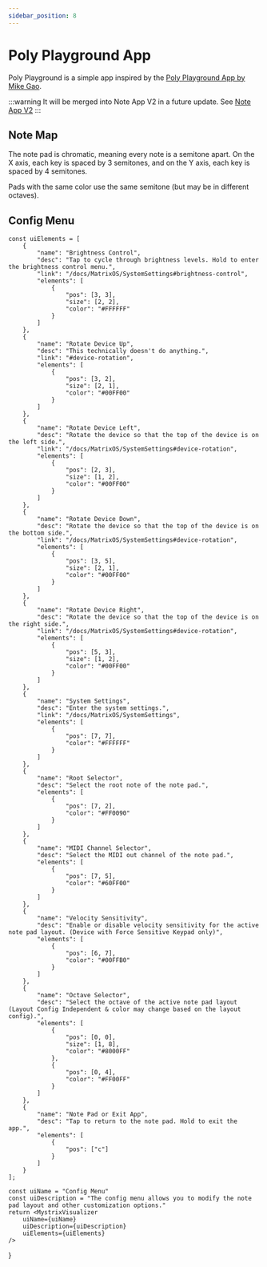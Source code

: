 ```yaml
---
sidebar_position: 8
---
```



# Poly Playground App

Poly Playground is a simple app inspired by the [Poly Playground App by Mike Gao](https://apps.apple.com/us/app/polyplayground/id511514938).

:::warning
It will be merged into Note App V2 in a future update. See [Note App V2](/docs/Backroom/NoteAppV2.mdx)
:::

## Note Map

The note pad is chromatic, meaning every note is a semitone apart. On the X axis, each key is spaced by 3 semitones, and on the Y axis, each key is spaced by 4 semitones.

Pads with the same color use the same semitone (but may be in different octaves).

## Config Menu


    const uiElements = [
        {
            "name": "Brightness Control",
            "desc": "Tap to cycle through brightness levels. Hold to enter the brightness control menu.",
            "link": "/docs/MatrixOS/SystemSettings#brightness-control",
            "elements": [
                {
                    "pos": [3, 3],
                    "size": [2, 2],
                    "color": "#FFFFFF"
                }
            ]
        },
        {
            "name": "Rotate Device Up",
            "desc": "This technically doesn't do anything.",
            "link": "#device-rotation",
            "elements": [
                {
                    "pos": [3, 2],
                    "size": [2, 1],
                    "color": "#00FF00"
                }
            ]
        },
        {
            "name": "Rotate Device Left",
            "desc": "Rotate the device so that the top of the device is on the left side.",
            "link": "/docs/MatrixOS/SystemSettings#device-rotation",
            "elements": [
                {
                    "pos": [2, 3],
                    "size": [1, 2],
                    "color": "#00FF00"
                }
            ]
        },
        {
            "name": "Rotate Device Down",
            "desc": "Rotate the device so that the top of the device is on the bottom side.",
            "link": "/docs/MatrixOS/SystemSettings#device-rotation",
            "elements": [
                {
                    "pos": [3, 5],
                    "size": [2, 1],
                    "color": "#00FF00"
                }
            ]
        },
        {
            "name": "Rotate Device Right",
            "desc": "Rotate the device so that the top of the device is on the right side.",
            "link": "/docs/MatrixOS/SystemSettings#device-rotation",
            "elements": [
                {
                    "pos": [5, 3],
                    "size": [1, 2],
                    "color": "#00FF00"
                }
            ]
        },
        {
            "name": "System Settings",
            "desc": "Enter the system settings.",
            "link": "/docs/MatrixOS/SystemSettings",
            "elements": [
                {
                    "pos": [7, 7],
                    "color": "#FFFFFF"
                }
            ]
        },
        {
            "name": "Root Selector",
            "desc": "Select the root note of the note pad.",
            "elements": [
                {
                    "pos": [7, 2],
                    "color": "#FF0090"
                }
            ]
        },
        {
            "name": "MIDI Channel Selector",
            "desc": "Select the MIDI out channel of the note pad.",
            "elements": [
                {
                    "pos": [7, 5],
                    "color": "#60FF00"
                }
            ]
        },
        {
            "name": "Velocity Sensitivity",
            "desc": "Enable or disable velocity sensitivity for the active note pad layout. (Device with Force Sensitive Keypad only)",
            "elements": [
                {
                    "pos": [6, 7],
                    "color": "#00FFB0"
                }
            ]
        },
        {
            "name": "Octave Selector",
            "desc": "Select the octave of the active note pad layout (Layout Config Independent & color may change based on the layout config).",
            "elements": [
                {
                    "pos": [0, 0],
                    "size": [1, 8],
                    "color": "#8000FF"
                },
                {
                    "pos": [0, 4],
                    "color": "#FF00FF"
                }
            ]
        },
        {
            "name": "Note Pad or Exit App",
            "desc": "Tap to return to the note pad. Hold to exit the app.",
            "elements": [
                {
                    "pos": ["c"]
                }
            ]
        }
    ];

    const uiName = "Config Menu"
    const uiDescription = "The config menu allows you to modify the note pad layout and other customization options."
    return <MystrixVisualizer
        uiName={uiName}
        uiDescription={uiDescription}
        uiElements={uiElements}
    />

}

<ConfigMenu />
